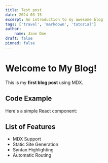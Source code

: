 ```yaml
---
title: Test post
date: 2024-03-15
excerpt: An introduction to my awesome blog
tags: ['travel', 'markdown', 'tutorial']
author:
    name: Jane Doe
draft: false
pinned: false
---
```


# Welcome to My Blog!

This is my **first blog post** using MDX.

## Code Example
Here's a simple React component:


## List of Features
- MDX Support
- Static Site Generation
- Syntax Highlighting
- Automatic Routing
